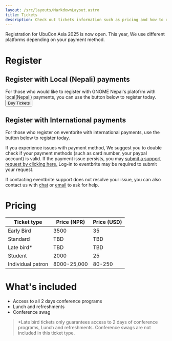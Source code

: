 ```yaml
---
layout: /src/layouts/MarkdownLayout.astro
title: Tickets
description: Check out tickets information such as pricing and how to register for UbuCon Asia 2025.
---
```


Registration for UbuCon Asia 2025 is now open. This year, We use different platforms depending on your payment method.

# Register 

## Register with Local (Nepali) payments
For those who would like to register with GNOME Nepal's platofrm with local(Nepali) payments, you can use the button below to register today.
<a href="https://nepal.gnome.org/ubucon">
    <button>Buy Tickets</button>
</a>

## Register with International payments
For those who register on eventbrite with international payments, use the button below to register today.

<Eventbrite eventbriteId={WebsiteConfig.tickets.eventbriteId} eventbriteSlug={WebsiteConfig.tickets.eventbriteSlug} />

If you experience issues with payment method, We suggest you to double check if your payment methods (such as card number, your paypal account) is valid. If the payment issue persists, you may [submit a support request by clicking here.](https://www.eventbrite.com/help/en-us/contact-us/?form=all-report-event) Log-in to eventbrite may be required to submit your request.

If contacting eventbrite support does not resolve your issue, you can also contact us with [chat](https://docs.ubucon.asia/chat) or [email](mailto:contact@ubucon.asia) to ask for help.


# Pricing

| Ticket type | Price (NPR) | Price (USD) |
| ----------- | ----------- | ----------- |
| Early Bird  | 3500        | 35          |
| Standard     | TBD        | TBD          |
| Late bird* | TBD        | TBD          |
| Student     | 2000        | 25          |
| Individual patron | 8000-25,000           | 80-250           |

# What's included

- Access to all 2 days conference programs
- Lunch and refreshments
- Conference swag 

> *Late bird tickets only guarantees access to 2 days of conference programs, Lunch and refreshments. Conference swags are not included in this ticket type.

